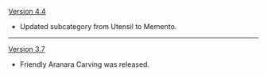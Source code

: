 {{Change History/Header}}
[[Version 4.4]]
* Updated subcategory from Utensil to Memento.
----
[[Version 3.7]]
* Friendly Aranara Carving was released.